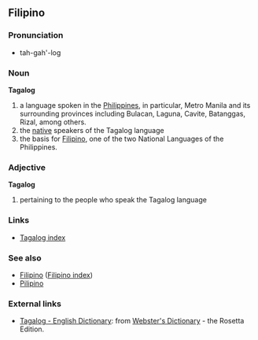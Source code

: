 ==Filipino==
===Pronunciation===
*tah-gah'-log

===Noun===
'''Tagalog'''
#a language spoken in the [[Philippines]], in particular, Metro Manila and its surrounding provinces including Bulacan, Laguna, Cavite, Batanggas, Rizal, among others.
#the [[native]] speakers of the Tagalog language
#the basis for [[Filipino]], one of the two National Languages of the Philippines.

===Adjective===
'''Tagalog'''
#pertaining to the people who speak the Tagalog language

===Links===
*[[Wiktionary:Tagalog index|Tagalog index]]

===See also===
*[[Filipino]] ([[Wiktionary:Filipino index|Filipino index]])
*[[Pilipino]]

=== External links ===
*[http://www.websters-online-dictionary.org/definition/Tagalog-english/ Tagalog - English Dictionary]: from [http://www.websters-online-dictionary.org/ Webster's Dictionary] - the Rosetta Edition.